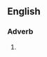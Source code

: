 ==English==

===Adverb===
{{head|en|adverb|head=four [[score]] and seven years [[ago]]}}

# {{alternative form of|four score and seven years ago|lang=en}}